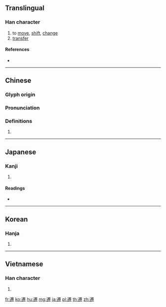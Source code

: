 {{character info/new}}
{{also|迁}}
==Translingual==

===Han character===
{{Han char|rn=162|rad=辵|as=12|sn=15|four=31301|canj=YMWU|ids=⿺辶䙴}}

# to [[move]], [[shift]], [[change]]
# [[transfer]]

====References====
* {{Han ref|kx=1265.040|dkj=39123|dj=1761.030|hdz=63881.020|uh=9077|ud=36983|bh=BE45|bd=48709}}

----

==Chinese==
{{zh-forms|s=迁}}

===Glyph origin===
{{Han etym}}

===Pronunciation===
{{zh-pron
|m=qiān
|c=cin1
|h=pfs=chhiên
|md=
|mn=chhian
|w=
|mc=y
|oc=y
|cat=v
}}

===Definitions===
{{zh-hanzi}}

# {{rfdef|lang=zh}}

----

==Japanese==

===Kanji===
{{ja-kanji|grade=c|rs=辵12}}

# {{defn|lang=ja|sort=辵12}}

====Readings====
* {{ja-readings|on=[[せん]] (sen)|kun=[[うつる]] (utsuru), [[うつす]] (utsusu)|nanori=}}

----

==Korean==

===Hanja===
{{ko-hanja|hangeul=천|eumhun=옮길|rv=cheon|mr=ch'ŏn|y=chen}}

# {{defn|lang=ko|sort=辵12}}

----

==Vietnamese==

===Han character===
{{vi-hantu|[[thiên]]|rs=辵12}}

# {{defn|lang=vi|sort=辵12}}

[[fr:遷]]
[[ko:遷]]
[[hu:遷]]
[[mg:遷]]
[[ja:遷]]
[[pl:遷]]
[[th:遷]]
[[zh:遷]]